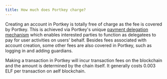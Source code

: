 ```yaml
---
title: How much does Portkey charge?
---
```


Creating an account in Portkey is totally free of charge as the fee is covered by Portkey. This is achieved via Portkey's unique <u>payment delegation mechanism</u> which enables interested parties to function as delegatees to pay for user activities on users' behalf. Besides fees associated with account creation, some other fees are also covered in Portkey, such as logging in and adding guardians.

Making a transaction in Portkey will incur transaction fees on the blockchain and the amount is determined by the chain itself. It generally costs 0.003 ELF per transaction on aelf blockchain.
